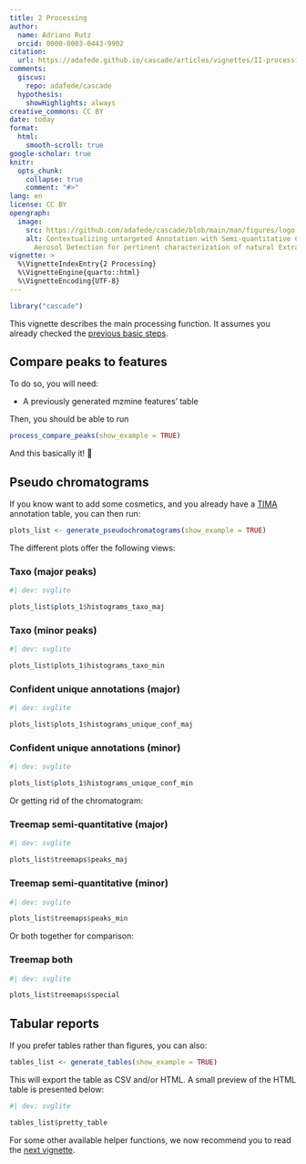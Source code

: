 ```yaml
---
title: 2 Processing
author:
  name: Adriano Rutz
  orcid: 0000-0003-0443-9902
citation:
  url: https://adafede.github.io/cascade/articles/vignettes/II-processing.html
comments:
  giscus:
    repo: adafede/cascade
  hypothesis:
    showHighlights: always
creative_commons: CC BY
date: today
format:
  html:
    smooth-scroll: true
google-scholar: true
knitr:
  opts_chunk:
    collapse: true
    comment: "#>"
lang: en
license: CC BY
opengraph:
  image:
    src: https://github.com/adafede/cascade/blob/main/man/figures/logo.svg
    alt: Contextualizing untargeted Annotation with Semi-quantitative Charged
      Aerosol Detection for pertinent characterization of natural Extracts
vignette: >
  %\VignetteIndexEntry{2 Processing}
  %\VignetteEngine{quarto::html}
  %\VignetteEncoding{UTF-8}
---
```


```r
library("cascade")
```

This vignette describes the main processing function.
It assumes you already checked the [previous basic steps](https://adafede.github.io/cascade/articles/I-basics.html).

## Compare peaks to features

To do so, you will need:

- A previously generated mzmine features' table

Then, you should be able to run

```r
process_compare_peaks(show_example = TRUE)
```

And this basically it! 🚀

## Pseudo chromatograms

If you know want to add some cosmetics, and you already have a [TIMA](https://taxonomicallyinformedannotation.github.io/tima) annotation table, you can then run:

```r
plots_list <- generate_pseudochromatograms(show_example = TRUE)
```

The different plots offer the following views:

### Taxo (major peaks)

```r
#| dev: svglite

plots_list$plots_1$histograms_taxo_maj
```

### Taxo (minor peaks)

```r
#| dev: svglite

plots_list$plots_1$histograms_taxo_min
```

### Confident unique annotations (major)

```r
#| dev: svglite

plots_list$plots_1$histograms_unique_conf_maj
```

### Confident unique annotations (minor)

```r
#| dev: svglite

plots_list$plots_1$histograms_unique_conf_min
```

Or getting rid of the chromatogram:

### Treemap semi-quantitative (major)

```r
#| dev: svglite

plots_list$treemaps$peaks_maj
```

### Treemap semi-quantitative (minor)

```r
#| dev: svglite

plots_list$treemaps$peaks_min
```

Or both together for comparison:

### Treemap both

```r
#| dev: svglite

plots_list$treemaps$special
```

## Tabular reports

If you prefer tables rather than figures, you can also:

```r
tables_list <- generate_tables(show_example = TRUE)
```

This will export the table as CSV and/or HTML.
A small preview of the HTML table is presented below:

```r
#| dev: svglite

tables_list$pretty_table
```

For some other available helper functions, we now recommend you to read the [next vignette](https://adafede.github.io/cascade/vignettes/articles/III-bonus.html).
